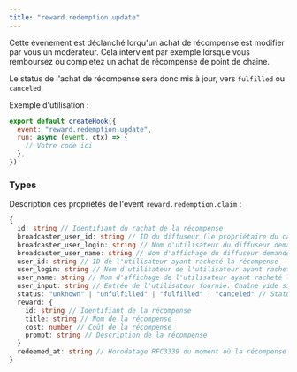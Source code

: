 ```yaml
---
title: "reward.redemption.update"
---
```


Cette évenement est déclanché lorqu'un achat de récompense est modifier par vous un moderateur. Cela intervient par exemple lorsque vous remboursez ou completez un achat de récompense de point de chaine.

Le status de l'achat de récompense sera donc mis à jour, vers `fulfilled` ou `canceled`.

Exemple d'utilisation :

```javascript
export default createHook({
  event: "reward.redemption.update",
  run: async (event, ctx) => {
    // Votre code ici
  },
})
```

### Types

Description des propriétés de l'event `reward.redemption.claim` :

```typescript
{
  id: string // Identifiant du rachat de la récompense
  broadcaster_user_id: string // ID du diffuseur (le propriétaire du canal) demandé
  broadcaster_user_login: string // Nom d'utilisateur du diffuseur demandé
  broadcaster_user_name: string // Nom d'affichage du diffuseur demandé
  user_id: string // ID de l'utilisateur ayant racheté la récompense
  user_login: string // Nom d'utilisateur de l'utilisateur ayant racheté la récompense
  user_name: string // Nom d'affichage de l'utilisateur ayant racheté la récompense
  user_input: string // Entrée de l'utilisateur fournie. Chaîne vide si non fournie.
  status: "unknown" | "unfulfilled" | "fulfilled" | "canceled" // Statut du rachat de la récompense. Les valeurs possibles sont "unknown", "unfulfilled", "fulfilled" et "canceled".
  reward: {
    id: string // Identifiant de la récompense
    title: string // Nom de la récompense
    cost: number // Coût de la récompense
    prompt: string // Description de la récompense
  }
  redeemed_at: string // Horodatage RFC3339 du moment où la récompense a été rachetée
}
```
